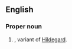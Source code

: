 ==English==

===Proper noun===
{{en-proper noun}}

# {{given name|female|from=Germanic}}, variant of [[Hildegard]].